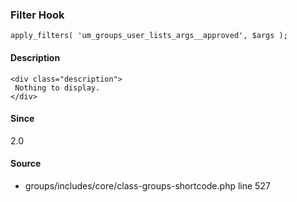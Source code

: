 
<UMBreadCrumb type="filter"/>

### Filter Hook    
    
```
apply_filters( 'um_groups_user_lists_args__approved', $args );
```

#### Description
    <div class="description">
     Nothing to display.
    </div>

#### Since
<div class="description">
2.0
</div>

#### Source
  - <Link href="https://github.com/ultimatemember/groups/tree/2.3.0/includes/core/class--shortcode.php#L527">groups/includes/core/class-groups-shortcode.php</Link> <Link href="https://github.com/ultimatemember/groups/tree/2.3.0/includes/core/class--shortcode.php#L527">line 527</Link>

